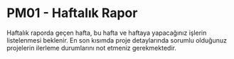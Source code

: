 # PM01 - Haftalık Rapor

Haftalık raporda geçen hafta, bu hafta ve haftaya yapacağınız işlerin listelenmesi beklenir. 
En son kısımda proje detaylarında sorumlu olduğunuz projelerin ilerleme durumlarını not etmeniz gerekmektedir. 
